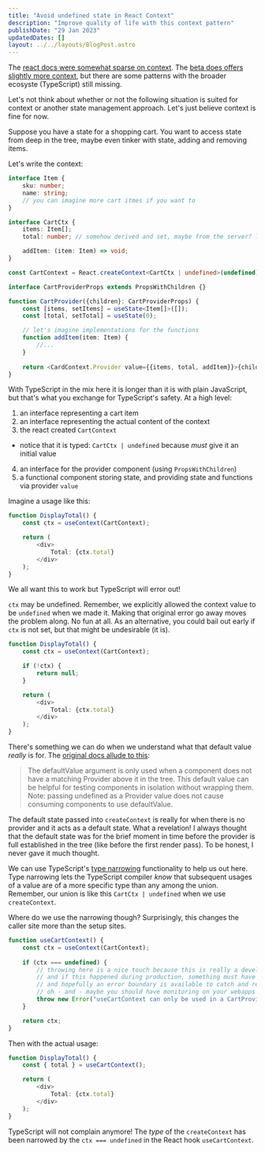 ```yaml
---
title: "Avoid undefined state in React Context"
description: "Improve quality of life with this context pattern"
publishDate: "29 Jan 2023"
updatedDates: []
layout: ../../layouts/BlogPost.astro
---
```


The [react docs were somewhat sparse on context](https://reactjs.org/docs/context.html). The [beta does offers slightly more context](https://beta.reactjs.org/learn/passing-data-deeply-with-context), but there are some patterns with the broader ecosyste (TypeScript) still missing.

Let's not think about whether or not the following situation is suited for context or another state management approach. Let's just believe context is fine for now.

Suppose you have a state for a shopping cart. You want to access state from deep in the tree, maybe even tinker with state, adding and removing items.

Let's write the context:

```ts
interface Item {
    sku: number;
    name: string;
    // you can imagine more cart itmes if you want to
}

interface CartCtx {
    items: Item[];
    total: number; // somehow derived and set, maybe from the server? let's not think about it too hard

    addItem: (item: Item) => void;
}

const CartContext = React.createContext<CartCtx | undefined>(undefined); // remember this one

interface CartProviderProps extends PropsWithChildren {}

function CartProvider({children}: CartProviderProps) {
    const [items, setItems] = useState<Item[]>([]);
    const [total, setTotal] = useState(0);

    // let's imagine implementations for the functions
    function addItem(item: Item) {
        //...
    }
    
    return <CardContext.Provider value={{items, total, addItem}}>{children}</CartContext.Provider>
}
```

With TypeScript in the mix here it is longer than it is with plain JavaScript, but that's what you exchange for TypeScript's safety. At a high level:

1. an interface representing a cart item
2. an interface representing the actual content of the context
3. the react created `CartContext`
  * notice that it is typed: `CartCtx | undefined` because _must_ give it an initial value
4. an interface for the provider component (using `PropsWithChildren`)
5. a functional component storing state, and providing state and functions via provider `value`

Imagine a usage like this:

```ts
function DisplayTotal() {
    const ctx = useContext(CartContext);

    return (
        <div>
            Total: {ctx.total}
        </div>
    );
}
```

We all want this to work but TypeScript will error out!

`ctx` may be undefined. Remember, we explicitly allowed the context value to be `undefined` when we made it. Making that original error go away moves the problem along. No fun at all. As an alternative, you could bail out early if `ctx` is not set, but that might be undesirable (it is).

```ts
function DisplayTotal() {
    const ctx = useContext(CartContext);

    if (!ctx) {
        return null;
    }

    return (
        <div>
            Total: {ctx.total}
        </div>
    );
}
```

There's something we can do when we understand what that default value _really_ is for. The [original docs allude to this](https://reactjs.org/docs/context.html#reactcreatecontext):

> The defaultValue argument is only used when a component does not have a matching Provider above it in the tree. This default value can be helpful for testing components in isolation without wrapping them. Note: passing undefined as a Provider value does not cause consuming components to use defaultValue.

The default state passed into `createContext` is really for when there is no provider and it acts as a default state. What a revelation! I always thought that the default state was for the brief moment in time before the provider is full established in the tree (like before the first render pass). To be honest, I never gave it much thought.

We can use TypeScript's [type narrowing](https://www.rainerhahnekamp.com/en/type-safe-typescript-with-type-narrowing/) functionality to help us out here. Type narrowing lets the TypeScript compiler _know_ that subsequent usages of a value are of a more specific type than any among the union. Remember, our union is like this `CartCtx | undefined` when we use `createContext`.

Where do we use the narrowing though? Surprisingly, this changes the caller site more than the setup sites.

```ts
function useCartContext() {
    const ctx = useContext(CartContext);
    
    if (ctx === undefined) {
        // throwing here is a nice touch because this is really a developer error
        // and if this happened during production, something must have really broken
        // and hopefully an error boundary is available to catch and rendering something safely
        // oh - and - maybe you should have monitoring on your webapps too?
        throw new Error("useCartContext can only be used in a CartProvider tree");
    }

    return ctx;
}
```

Then with the actual usage:

```ts
function DisplayTotal() {
    const { total } = useCartContext();

    return (
        <div>
            Total: {ctx.total}
        </div>
    );
}
```

TypeScript will not complain anymore! The _type_ of the `createContext` has been narrowed by the `ctx === undefined` in the React hook `useCartContext`.